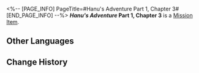 <%-- [PAGE_INFO]
PageTitle=#Hanu's Adventure Part 1, Chapter 3#
[END_PAGE_INFO] --%>
{{Item Infobox
|title       = ''Hanu's Adventure'' Part 1, Chapter 3
|id          = 150003
|image       = Item Hanu's Adventure Part 1 Chapter 3.png{{subst:void|<!--$UPLOAD:<<SpriteOutput/ItemFigures/420001.png>-<Item Hanu's Adventure Part 1 Chapter 3.png>-<Item Icons>>-->}}
|type        = Mission Item
|invCategory = Missions
|rarity      = 3
|effect      = 
|description = A limited edition cartoon storybook released by Clock Studios, narrating a tale where Hanu shrinks in size and saves Dreamville... The book includes occasional peculiar dialogue interspersed throughout.
}}
'''''Hanu's Adventure'' Part 1, Chapter 3''' is a [[Mission Item]].

==Other Languages==
{{Other Languages
|en   = ''Hanu's Adventure'' Part 1, Chapter 3
|zhs  = 《小小哈努行动》上篇&nbsp;第三章
|zht  = 《小小哈努行動》上篇&nbsp;第三章
|ja   = 『ちびっ子ハヌの大作戦』上&nbsp;第三章
|ko   = ≪꼬마 하누의 작전≫ 상편 제3장
|es   = Aventura de Hanu: Parte 1, capítulo 3
|fr   = ''Aventures de Hanu'' partie 1, chapitre 3
|ru   = «Приключения Хану»: Часть 1, глава 3
|th   = "ปฏิบัติการของลูกพี่ Hanu" ภาคต้น - บทที่ 3
|vi   = Cuộc Phiêu Lưu Của Hanu - Phần 1, Chương 3
|de   = „Hanus Abenteuer“ – Teil 1, Kapitel 3
|id   = "Petualangan Hanu" - Bagian Pertama: Chapter 3
|pt   = "Aventuras de Hanu" Parte 1, Capítulo 3
}}

==Change History==
{{Change History|2.0}}